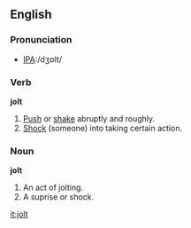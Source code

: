 ==English==

===Pronunciation===
*[[w:International Phonetic Alphabet|IPA]]:/dʒɒlt/

===Verb===
'''jolt'''
# [[Push]] or [[shake]] abruptly and roughly.
# [[Shock]] (someone) into taking certain action.

===Noun===
'''jolt'''
# An act of jolting.
# A suprise or shock.

[[it:jolt]]